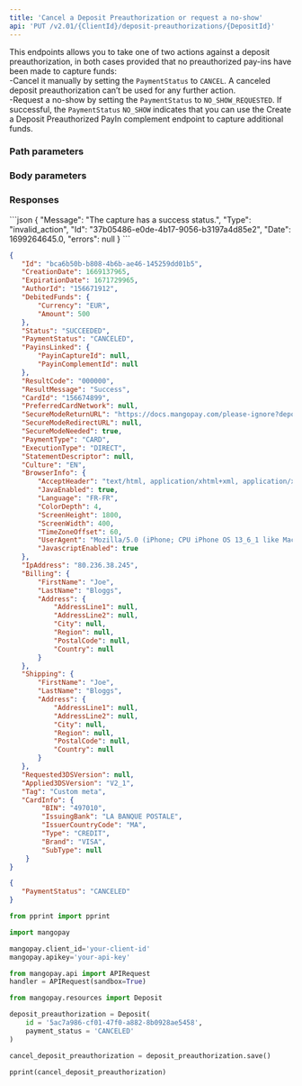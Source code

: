 ```yaml
---
title: 'Cancel a Deposit Preauthorization or request a no-show'  
api: 'PUT /v2.01/{ClientId}/deposit-preauthorizations/{DepositId}'  
---
```


  

This endpoints allows you to take one of two actions against a deposit preauthorization, in both cases provided that no preauthorized pay-ins have been made to capture funds:  
-Cancel it manually by setting the `PaymentStatus` to `CANCEL`. A canceled deposit preauthorization can’t be used for any further action.  
-Request a no-show by setting the `PaymentStatus` to `NO_SHOW_REQUESTED`. If successful, the `PaymentStatus` `NO_SHOW` indicates that you can use the Create a Deposit Preauthorized PayIn complement endpoint to capture additional funds.  

### Path parameters  

<DepositId />  

### Body parameters  

<PaymentStatus1 />  

### Responses  

<Accordion title="200">  

<Id2Response />  

<CreationDateResponse />  

<ExpirationDate2Response />  

<AuthorIdResponse />  

<DebitedFunds13Response />  

<Status10Response />  

<PaymentStatusResponse />  

<PayinsLinked1Response />  

<ResultCodeResponse />  

<ResultMessageResponse />  

<CardId1Response />  

<PreferredCardNetworkResponse />  

<SecureModeReturnURLResponse />  

<SecureModeRedirectURLResponse />  

<SecureModeNeededResponse />  

<PaymentType2Response />  

<ExecutionTypeResponse />  

<StatementDescriptorResponse />  

<Culture2Response />  

<BrowserInfoResponse />  

<IpAddressResponse />  

<Billing1Response />  

<Shipping2Response />  

<Requested3DSVersionResponse />  

<Applied3DSVersionResponse />  

<TagResponse />  

<CardInfoResponse /></Accordion>


<Accordion title="400 - Trying to cancel PaymentStatus TO_BE_COMPLETED or NO_SHOW">
```json 
{
    "Message": "The capture has a success status.",
    "Type": "invalid_action",
    "Id": "37b05486-e0de-4b17-9056-b3197a4d85e2",
    "Date": 1699264645.0,
    "errors": null
}  
 ```  
</Accordion>


<ResponseExample>  

```json 200  
{
   "Id": "bca6b50b-b808-4b6b-ae46-145259dd01b5",
   "CreationDate": 1669137965,
   "ExpirationDate": 1671729965,
   "AuthorId": "156671912",
   "DebitedFunds": {
       "Currency": "EUR",
       "Amount": 500
   },
   "Status": "SUCCEEDED",
   "PaymentStatus": "CANCELED",
   "PayinsLinked": {
       "PayinCaptureId": null,
       "PayinComplementId": null
   },
   "ResultCode": "000000",
   "ResultMessage": "Success",
   "CardId": "156674899",
   "PreferredCardNetwork": null,
   "SecureModeReturnURL": "https://docs.mangopay.com/please-ignore?depositId=bca6b50b-b808-4b6b-ae46-145259dd01b5",
   "SecureModeRedirectURL": null,
   "SecureModeNeeded": true,
   "PaymentType": "CARD",
   "ExecutionType": "DIRECT",
   "StatementDescriptor": null,
   "Culture": "EN",
   "BrowserInfo": {
       "AcceptHeader": "text/html, application/xhtml+xml, application/xml;q=0.9, /;q=0.8",
       "JavaEnabled": true,
       "Language": "FR-FR",
       "ColorDepth": 4,
       "ScreenHeight": 1800,
       "ScreenWidth": 400,
       "TimeZoneOffset": 60,
       "UserAgent": "Mozilla/5.0 (iPhone; CPU iPhone OS 13_6_1 like Mac OS X) AppleWebKit/605.1.15 (KHTML, like Gecko) Mobile/15E148",
       "JavascriptEnabled": true
   },
   "IpAddress": "80.236.38.245",
   "Billing": {
       "FirstName": "Joe",
       "LastName": "Bloggs",
       "Address": {
           "AddressLine1": null,
           "AddressLine2": null,
           "City": null,
           "Region": null,
           "PostalCode": null,
           "Country": null
       }
   },
   "Shipping": {
       "FirstName": "Joe",
       "LastName": "Bloggs",
       "Address": {
           "AddressLine1": null,
           "AddressLine2": null,
           "City": null,
           "Region": null,
           "PostalCode": null,
           "Country": null
       }
   },
   "Requested3DSVersion": null,
   "Applied3DSVersion": "V2_1",
   "Tag": "Custom meta",
   "CardInfo": {
        "BIN": "497010",
        "IssuingBank": "LA BANQUE POSTALE",
        "IssuerCountryCode": "MA",
        "Type": "CREDIT",
        "Brand": "VISA",
        "SubType": null
    }
}  
 ```  

</ResponseExample>  

<RequestExample>  
  
```json REST  
{
   "PaymentStatus": "CANCELED"
}  
```  

  
```python Python  
from pprint import pprint

import mangopay

mangopay.client_id='your-client-id'
mangopay.apikey='your-api-key'

from mangopay.api import APIRequest
handler = APIRequest(sandbox=True)

from mangopay.resources import Deposit

deposit_preauthorization = Deposit(
    id = '5ac7a986-cf01-47f0-a882-8b0928ae5458',
    payment_status = 'CANCELED'
)

cancel_deposit_preauthorization = deposit_preauthorization.save()

pprint(cancel_deposit_preauthorization)  
```  

  
</RequestExample>